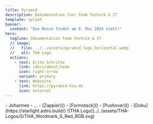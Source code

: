 ```yaml
---
title: Pyramid
description: Dokumentation fuer Team Technik & IT
template: splash
banner:
  content: "Die Messe findet am 8. Mai 2024 statt!"
hero:
  tagline: Dokumentation Team Technik & IT
  // image:
  //   file: ../../assets/pyramid_logo_horizontal.webp
  //   alt: THA Logo
  actions:
    - text: Erste Schritte
      link: /docs/about/team
      icon: right-arrow
      variant: primary
    - text: Webseite
      link: https://pyramid-hsa.de
      icon: external
---
```



<CardGrid stagger>
	<Card title="Team Mitglieder" icon="pencil">
		- Johannes
	</Card>
	<Card title="Administratoren" icon="setting">
		- ...
	</Card>
	<Card title="Software" icon="open-book">
		- [Zappier]()
		- [Formstack]()
		- [Pushover]()
		- [Doku](https://starlight.astro.build/)
	</Card>
	<Card title="Im Auftrag" icon="external">
		![THA Logo](../../assets/THA-Logos/S/THA_Wordmark_S_Red_RGB.svg)
	</Card>
</CardGrid>
